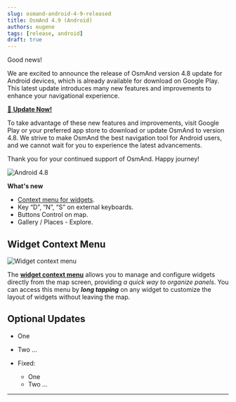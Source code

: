 ```yaml
---
slug: osmand-android-4-9-released
title: OsmAnd 4.9 (Android)
authors: eugene
tags: [release, android]
draft: true
---
```



Good news!  

We are excited to announce the release of OsmAnd version 4.8 update for Android devices, which is already available for download on Google Play. This latest update introduces many new features and improvements to enhance your navigational experience.

[🔄   **Update Now!**](https://play.google.com/store/apps/dev?id=8483587772816822023)

To take advantage of these new features and improvements, visit Google Play or your preferred app store to download or update OsmAnd to version 4.8. We strive to make OsmAnd the best navigation tool for Android users, and we cannot wait for you to experience the latest advancements.

Thank you for your continued support of OsmAnd. Happy journey!

![Android 4.8](./img/4-8-android.png)


<!--truncate-->


**What's new**

- [Context menu for widgets](#widget-context-menu).
- Key “D”, “N”, “S” on external keyboards.
- Buttons Control on map.
- Gallery / Places - Explore.

<!-- 
- [Activities](https://github.com/osmandapp/OsmAnd/issues/17997) for GPX track data.
- [Autosync](https://github.com/osmandapp/OsmAnd/issues/18212) OsmAnd Cloud.
- [Smartwatch](https://github.com/osmandapp/OsmAnd/issues/9258).
- Created quick actions to represent 'Map rotate'
- Default buttons – Appearance.
- Main navigation widgets.
- Search (USA address).
- Nautical maps (new data).
- Traffic (Germany and Netherlands).
- Geographic grid.
-->


## Widget Context Menu

![Widget context menu](@site/static/img/widgets/widget_context_menu_andr.png)

The [**widget context menu**](https://osmand.net/docs/user/widgets/configure-screen#panel-widgets-settings) allows you to manage and configure widgets directly from the map screen, providing *a quick way to organize panels*. You can access this menu by ***long tapping*** on any widget to customize the layout of widgets without leaving the map.


## Optional Updates

- One
- Two
...

- Fixed:

  - One
  - Two
  ...

________________________________________

<LinksSocial/>
<LinksTelegram/>
<AndroidStore/>